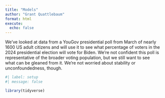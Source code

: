 ```yaml
---
title: "Models"
author: "Grant Quattlebaum"
format: html
execute: 
  echo: false
---
```


We've looked at data from a YouGov presidential poll from March of nearly 1600 US adult citizens and will use it to see what percentage of voters in the 2024 presidential election will vote for Biden. We're not confident this poll is representative of the broader voting population, but we still want to see what can be gleaned from it. We're not worried about stability or unconfoundedness, though.

```r
#| label: setup
#| message: false

library(tidyverse)
```


